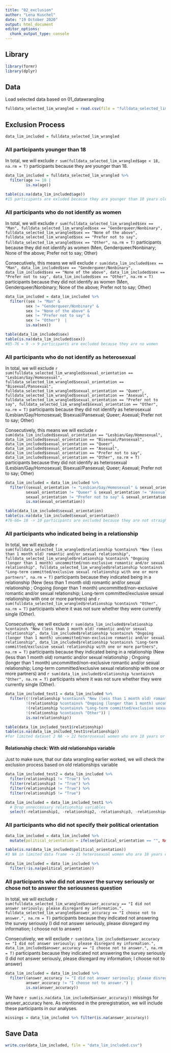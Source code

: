 ```yaml
---
title: "02_exclusion"
author: "Lena Kuschel"
date: "19 October 2020"
output: html_document
editor_options: 
  chunk_output_type: console
---
```


## Library
```r
library(formr)
library(dplyr)
```


## Data
Load selected data based on 01_datawrangling
```r
fulldata_selected_lim_wrangled = read.csv(file = "fulldata_selected_lim_wrangled.csv")[,-1]
```

## Exclusion Process
```r
data_lim_included = fulldata_selected_lim_wrangled
```

### All participants younger than 18
In total, we will exclude `r sum(fulldata_selected_lim_wrangled$age < 18, na.rm = T)` participants because they are younger than 18.
```r
data_lim_included = fulldata_selected_lim_wrangled %>%
  filter(age >= 18 |
         is.na(age))

table(is.na(data_lim_included$age))
#15 participants are exluded because they are younger than 18 years old
```

### All participants who do not identify as women
In total, we will exclude `r sum(fulldata_selected_lim_wrangled$sex == "Man", fulldata_selected_lim_wrangled$sex == "Genderqueer/Nonbinary", fulldata_selected_lim_wrangled$sex == "None of the above", fulldata_selected_lim_wrangled$sex == "Prefer not to say", fulldata_selected_lim_wrangled$sex == "Other", na.rm = T)` participants because they did not identify as women (Men, Genderqueer/Nonbinary; None of the above; Prefer not to say; Other)

Consecutively, this means we will exclude `r sum(data_lim_included$sex == "Man", data_lim_included$sex == "Genderqueer/Nonbinary", data_lim_included$sex == "None of the above", data_lim_included$sex == "Prefer not to say", data_lim_included$sex == "Other", na.rm = T)` participants because they did not identify as women (Men, Genderqueer/Nonbinary; None of the above; Prefer not to say; Other)

```r
data_lim_included = data_lim_included %>%
  filter((sex != "Man" &
         sex != "Genderqueer/Nonbinary" &
         sex != "None of the above" &
         sex != "Prefer not to say" &
         sex != "Other")  |
         is.na(sex))

table(data_lim_included$sex)
table(is.na(data_lim_included$sex))
#85-76 = 9 -> 9 participants are excluded because they are no women 
```


### All participants who do not identify as heterosexual
In total, we will exclude `r sum(fulldata_selected_lim_wrangled$sexual_orientation == "Lesbian/Gay/Homosexual", fulldata_selected_lim_wrangled$sexual_orientation == "Bisexual/Pansexual", fulldata_selected_lim_wrangled$sexual_orientation == "Queer", fulldata_selected_lim_wrangled$sexual_orientation == "Asexual", fulldata_selected_lim_wrangled$sexual_orientation == "Prefer not to say", fulldata_selected_lim_wrangled$sexual_orientation == "Other", na.rm = T)` participants because they did not identify as heterosexual (Lesbian/Gay/Homosexual; Bisexual/Pansexual; Queer; Asexual; Prefer not to say; Other)

Consecutively, this means we will exclude `r sum(data_lim_included$sexual_orientation == "Lesbian/Gay/Homosexual", data_lim_included$sexual_orientation == "Bisexual/Pansexual", data_lim_included$sexual_orientation == "Queer", data_lim_included$sexual_orientation == "Asexual", data_lim_included$sexual_orientation == "Prefer not to say", data_lim_included$sexual_orientation == "Other", na.rm = T)` participants because they did not identify as heterosexual (Lesbian/Gay/Homosexual; Bisexual/Pansexual; Queer; Asexual; Prefer not to say; Other)  
```r
data_lim_included = data_lim_included %>%
  filter((sexual_orientation != "Lesbian/Gay/Homosexual" & sexual_orientation != "Bisexual/Pansexual" &
         sexual_orientation != "Queer" & sexual_orientation != "Asexual" &
         sexual_orientation != "Prefer not to say" & sexual_orientation != "Other") |
         is.na(sexual_orientation))

table(data_lim_included$sexual_orientation)
table(is.na(data_lim_included$sexual_orientation)) 
#76-66= 10 -> 10 participants are excluded because they are not straight/heterosexual
```

### All participants who indicated being in a relationship
In total, we will exclude `r sum(fulldata_selected_lim_wrangled$relationship %contains% "New (less than 1 month old) romantic and/or sexual relationship", fulldata_selected_lim_wrangled$relationship %contains% "Ongoing (longer than 1 month) uncommitted/non-exclusive romantic and/or sexual relationship", fulldata_selected_lim_wrangled$relationship %contains% "Long-term committed/exclusive sexual relationship with one or more partners", na.rm = T)` participants because they indicated being in a relationship (New (less than 1 month old) romantic and/or sexual relationship ; Ongoing (longer than 1 month) uncommitted/non-exclusive romantic and/or sexual relationship; Long-term committed/exclusive sexual relationship with one or more partners) and `r sum(fulldata_selected_lim_wrangled$relationship %contains% "Other", na.rm = T)` participants where it was not sure whether they were currently single (Other).

Consecutively, we will exclude `r sum(data_lim_included$relationship %contains% "New (less than 1 month old) romantic and/or sexual relationship", data_lim_included$relationship %contains% "Ongoing (longer than 1 month) uncommitted/non-exclusive romantic and/or sexual relationship", data_lim_included$relationship %contains% "Long-term committed/exclusive sexual relationship with one or more partners", na.rm = T)` participants because they indicated being in a relationship (New (less than 1 month old) romantic and/or sexual relationship ; Ongoing (longer than 1 month) uncommitted/non-exclusive romantic and/or sexual relationship; Long-term committed/exclusive sexual relationship with one or more partners) and `r sum(data_lim_included$relationship %contains% "Other", na.rm = T)` participants where it was not sure whether they were currently single (Other).


```r
data_lim_included_test1 = data_lim_included %>%
  filter((!(relationship %contains% "New (less than 1 month old) romantic and/or sexual relationship") &
         !(relationship %contains% "Ongoing (longer than 1 month) uncommitted/non-exclusive romantic and/or sexual relationship") &
         !(relationship %contains% "Long-term committed/exclusive sexual relationship with one or more partners") &
         !(relationship %contains% "Other")) |
         is.na(relationship))

table(data_lim_included_test1$relationship)
table(is.na(data_lim_included_test1$relationship))
#for limited dataset 2 NA -> 22 heterosexual women who are 18 years or older are single (i.e. either in a short-term (casual) sexual relationship (e.g. hookups or one-night-stands) or in no romantic or sexual relationship during the past 3 months)
```

#### Relationship check: With old relationships variable
Just to make sure, that our data wrangling earlier worked, we will check the exclusion process based on old relationships variable
```r
data_lim_included_test2 = data_lim_included %>%
  filter(relationship1 != "True") %>%
  filter(relationship3 != "True") %>%
  filter(relationship4 != "True") %>%
  filter(relationship5 != "True")

data_lim_included = data_lim_included_test1 %>%
  # Drop unneccessary relationship variables
  select(-relationship1, -relationship2, -relationship3, -relationship4, -relationship5) 
```

### All participants who did not specify their political orientation
```r
data_lim_included = data_lim_included %>%
  mutate(political_orientation = ifelse(political_orientation == "", NA, political_orientation))

table(is.na(data_lim_included$political_orientation))
#3 NA in limited data frame -> 21 heterosexual women who are 18 years or older and single stated their political orientation

data_lim_included = data_lim_included %>%
  filter(!is.na(political_orientation))

```

### All participants who did not answer the survey seriously or chose not to answer the seriousness question
In total, we will exclude `r sum(fulldata_selected_lim_wrangled$answer_accuracy == "I did not answer seriously; please disregard my information.", fulldata_selected_lim_wrangled$answer_accuracy == "I choose not to answer.", na.rm = T)` participants because they indicated not answering the survey seriously (I did not answer seriously, please disregard my information; I choose not to answer)

Consecutively, we will exclude `r sum(data_lim_included$answer_accuracy == "I did not answer seriously; please disregard my information.", data_lim_included$answer_accuracy == "I choose not to answer.", na.rm = T)` participants because they indicated not answering the survey seriously (I did not answer seriously, please disregard my information; I choose not to answer)

```r
data_lim_included = data_lim_included %>%
  filter((answer_accuracy != "I did not answer seriously; please disregard my information." &
         answer_accuracy != "I choose not to answer.") |
         is.na(answer_accuracy))
```

We have `r sum(is.na(data_lim_included$answer_accuracy))` missings for answer_accuracy here. As mentioned in the preregistration, we will include these participants in our analyses.
```r
missings = data_lim_included %>% filter(is.na(answer_accuracy))
```


## Save Data
```r
write.csv(data_lim_included, file = "data_lim_included.csv")
```
